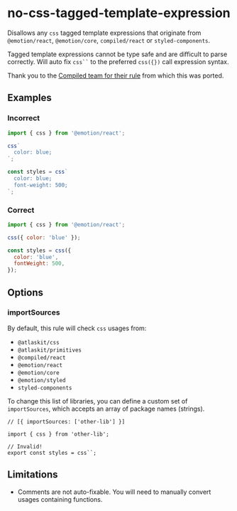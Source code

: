# no-css-tagged-template-expression

Disallows any `css` tagged template expressions that originate from `@emotion/react`, `@emotion/core`, `compiled/react` or `styled-components`.

Tagged template expressions cannot be type safe and are difficult to parse correctly. Will auto fix ` css`` ` to the preferred `css({})` call expression syntax.

Thank you to the [Compiled team for their rule](https://github.com/atlassian-labs/compiled/tree/master/packages/eslint-plugin/src/rules/no-css-tagged-template-expression) from which this was ported.

## Examples

### Incorrect

```js
import { css } from '@emotion/react';

css`
  color: blue;
`;

const styles = css`
  color: blue;
  font-weight: 500;
`;
```

### Correct

```js
import { css } from '@emotion/react';

css({ color: 'blue' });

const styles = css({
  color: 'blue',
  fontWeight: 500,
});
```

## Options

### importSources

By default, this rule will check `css` usages from:

- `@atlaskit/css`
- `@atlaskit/primitives`
- `@compiled/react`
- `@emotion/react`
- `@emotion/core`
- `@emotion/styled`
- `styled-components`

To change this list of libraries, you can define a custom set of `importSources`, which accepts an array of package names (strings).

```tsx
// [{ importSources: ['other-lib'] }]

import { css } from 'other-lib';

// Invalid!
export const styles = css``;
```

## Limitations

- Comments are not auto-fixable. You will need to manually convert usages containing functions.

